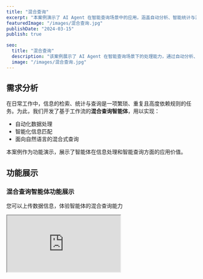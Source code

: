 ```yaml
---
title: "混合查询"
excerpt: "本案例演示了 AI Agent 在智能查询场景中的应用，涵盖自动分析、智能统计与混合查询等核心功能，体现其在信息处理和自然语言理解方面的能力。"
featuredImage: "/images/混合查询.jpg"
publishDate: "2024-03-15"
publish: true

seo:
  title: "混合查询"
  description: "该案例展示了 AI Agent 在智能查询场景下的处理能力，通过自动分析、分类汇总和混合查询三大模块，实现高效、准确的信息处理体验。"
  image: "/images/混合查询.jpg"
---
```


## 需求分析

在日常工作中，信息的检索、统计与查询是一项繁琐、重复且高度依赖规则的任务。为此，我们开发了基于工作流的**混合查询智能体**，用以实现：

- 自动化数据处理  
- 智能化信息匹配  
- 面向自然语言的混合式查询  

<div class="my-6 p-4 bg-blue-50 border-l-4 border-blue-500 rounded-r-lg">
  <p class="text-blue-800">本案例作为功能演示，展示了智能体在信息处理和智能查询方面的应用价值。</p>
</div>

## 功能展示

<div className="my-10">
  <div className="text-center mb-6">
    <h3 className="text-xl font-semibold text-gray-800">混合查询智能体功能展示</h3>
    <p className="text-gray-600 mt-2">您可以上传数据信息，体验智能体的混合查询能力</p>
  </div>
  
  <style>
    {`
      .qa-container {
        position: relative;
        width: 100%;
        height: 700px;
        overflow: hidden;
        border-radius: 8px;
        box-shadow: 0 2px 4px rgba(0, 0, 0, 0.1);
        background-color: rgb(249, 250, 251);
      }

      .qa-container iframe {
        width: 100%;
        height: 100%;
        border: none;
      }

      /* 覆盖层 */
      .cover-powered-by {
        position: absolute;
        bottom: 5px;
        left: 25px;
        width: 250px;
        height: 60px;
        background-color: rgb(255, 255, 255);
        z-index: 9999;
        pointer-events: none;
      }
    `}
  </style>

  <div className="qa-container">
    <iframe
      src="http://10.1.22.240/workflow/zXKcB5tHKxDanBmx"
      allow="microphone"
    />
    <div className="cover-powered-by"></div>
  </div>
</div>

<div className="my-8 border-t border-gray-200 pt-8">
  <div className="text-center text-gray-500 italic">
    "通过智能化的技术手段，我们不仅解决了传统信息检索的痛点，更为日常工作带来了革命性的改变。"
  </div>
</div>

## 智能体功能概览

<div class="my-6 bg-gradient-to-r from-gray-50 to-blue-50 p-6 rounded-lg shadow-sm">
  <h3 class="text-xl font-semibold mb-4 text-center">本智能体包含以下核心功能模块：</h3>
  
  <div class="grid grid-cols-1 md:grid-cols-3 gap-6">
    <div class="bg-white p-4 rounded-lg shadow-sm">
      <h4 class="font-medium mb-2 text-blue-700">1. 数据自动分析</h4>
      <p class="text-sm text-gray-600">基于规则与数据特征，实现信息的自动分析与处理。</p>
    </div>
    <div class="bg-white p-4 rounded-lg shadow-sm">
      <h4 class="font-medium mb-2 text-blue-700">2. 智能分类与统计汇总</h4>
      <p class="text-sm text-gray-600">通过自动分析与归类，生成统计报表。</p>
    </div>
    <div class="bg-white p-4 rounded-lg shadow-sm">
      <h4 class="font-medium mb-2 text-blue-700">3. 混合式查询</h4>
      <p class="text-sm text-gray-600">支持用户以自然语言提出查询请求并获得准确响应。</p>
    </div>
  </div>
</div>

## 工作流执行过程

<div className="my-10">
  <div className="relative pb-[56.25%] h-0 overflow-hidden rounded-lg border border-gray-200 shadow-md">
    <video
      className="absolute top-0 left-0 w-full h-full"
      controls
      preload="metadata"
      title="混合查询功能演示"
    >
      <source src="/videos/hybrid-query-demo.mp4" type="video/mp4" />
      您的浏览器不支持 HTML5 视频标签。
    </video>
  </div>
  <p className="text-center text-sm text-gray-500 mt-3">演示视频：展示智能体在混合查询场景下的工作流程，包括自动分析、智能统计与混合查询</p>
</div>

## 实现流程与技术原理

混合查询智能体的实现基于以下工作流程：

<div class="my-8">
  <img 
    src="/images/混合查询工作流.png" 
    alt="混合查询智能体流程图" 
    class="rounded-lg shadow-md mx-auto"
  />
</div>

<div class="my-6 grid grid-cols-1 md:grid-cols-3 gap-6">
  <div class="bg-white p-4 rounded-lg shadow-sm border-t-4 border-blue-500">
    <h4 class="font-medium mb-2">1. 数据解析</h4>
    <ul class="text-sm text-gray-600 list-disc pl-5">
      <li>支持多种格式文件导入</li>
      <li>自动提取数据信息</li>
      <li>识别关键字段</li>
    </ul>
  </div>
  <div class="bg-white p-4 rounded-lg shadow-sm border-t-4 border-green-500">
    <h4 class="font-medium mb-2">2. 智能分析</h4>
    <ul class="text-sm text-gray-600 list-disc pl-5">
      <li>规则匹配</li>
      <li>自动分类统计</li>
      <li>生成分析结果</li>
    </ul>
  </div>
  <div class="bg-white p-4 rounded-lg shadow-sm border-t-4 border-purple-500">
    <h4 class="font-medium mb-2">3. 结果输出</h4>
    <ul class="text-sm text-gray-600 list-disc pl-5">
      <li>生成分析报告</li>
      <li>导出标准化报表</li>
      <li>支持多维度查询</li>
    </ul>
  </div>
</div>

<div class="my-6 p-4 bg-gray-50 border-l-4 border-gray-500 rounded-r-lg">
  <p class="text-gray-700">整个工作流程完全自动化，用户仅需上传数据信息，即可获得专业的分析结果。</p>
</div>

## 功能亮点详解

### 1. 数据自动分析

<div class="my-4 bg-white p-5 rounded-lg shadow-sm border border-gray-100">
  <h4 class="font-medium mb-3 text-blue-700">功能描述：</h4>
  
  <ul class="list-disc pl-5 text-gray-700 space-y-2">
    <li>支持多格式文件导入（Word、PDF、Excel等）</li>
    <li>自动识别并提取关键信息</li>
    <li>根据规则进行智能分析</li>
    <li>动态适应数据变化</li>
  </ul>
  
  <h4 class="font-medium mb-3 mt-4 text-blue-700">技术要点：</h4>
  
  <ul class="list-disc pl-5 text-gray-700 space-y-2">
    <li>文档解析工具</li>
    <li>规则引擎</li>
    <li>自动分析模块</li>
  </ul>
</div>

### 2. 智能分类与统计汇总

<div class="my-4 bg-white p-5 rounded-lg shadow-sm border border-gray-100">
  <h4 class="font-medium mb-3 text-blue-700">功能描述：</h4>
  
  <ul class="list-disc pl-5 text-gray-700 space-y-2">
    <li>自动分类数据</li>
    <li>生成分析清单</li>
    <li>支持多维度统计分析</li>
    <li>导出标准化报表</li>
  </ul>
  
  <h4 class="font-medium mb-3 mt-4 text-blue-700">技术要点：</h4>
  
  <ul class="list-disc pl-5 text-gray-700 space-y-2">
    <li>智能分类算法</li>
    <li>统计分析引擎</li>
    <li>报表生成工具</li>
  </ul>
  
  <div class="mt-4 p-3 bg-blue-50 rounded-lg">
    <p class="text-sm text-blue-800">智能体能够根据不同维度自动生成分析报告，提供决策支持。</p>
  </div>
</div>

### 3. 混合式查询

<div class="my-4 bg-white p-5 rounded-lg shadow-sm border border-gray-100">
  <h4 class="font-medium mb-3 text-blue-700">功能描述：</h4>
  
  <ul class="list-disc pl-5 text-gray-700 space-y-2">
    <li>支持自然语言查询</li>
    <li>多维度组合检索</li>
    <li>智能理解查询意图</li>
    <li>结构化展示结果</li>
  </ul>
  
  <h4 class="font-medium mb-3 mt-4 text-blue-700">技术要点：</h4>
  
  <ul class="list-disc pl-5 text-gray-700 space-y-2">
    <li>自然语言处理</li>
    <li>语义理解</li>
    <li>多维检索引擎</li>
  </ul>
  
  <div class="mt-4 p-3 bg-blue-50 rounded-lg">
    <p class="text-sm text-blue-800">智能体支持灵活的查询方式，让用户能够便捷地获取所需信息。</p>
  </div>
</div>

## 应用场景

混合查询智能体可应用于多种场景：

<div class="my-4 bg-white p-5 rounded-lg shadow-sm border border-gray-100">
  <ul class="list-disc pl-5 text-gray-700 space-y-2">
    <li>企业数据分析</li>
    <li>信息检索与统计</li>
    <li>业务报表生成</li>
    <li>数据挖掘分析</li>
    <li>智能决策支持</li>
  </ul>
</div>

## 技术特性与优势

<div class="my-6 overflow-x-auto">
  <table class="min-w-full bg-white border border-gray-200 rounded-lg shadow-sm">
    <thead class="bg-gray-50">
      <tr>
        <th class="py-3 px-4 text-left text-sm font-medium text-gray-700 border-b">技术特性</th>
        <th class="py-3 px-4 text-left text-sm font-medium text-gray-700 border-b">优势说明</th>
      </tr>
    </thead>
    <tbody>
      <tr class="hover:bg-gray-50">
        <td class="py-3 px-4 text-sm text-gray-700 border-b">智能自动化</td>
        <td class="py-3 px-4 text-sm text-gray-700 border-b">自动解析、分析与统计，提高效率与准确性</td>
      </tr>
      <tr class="hover:bg-gray-50">
        <td class="py-3 px-4 text-sm text-gray-700 border-b">多格式支持</td>
        <td class="py-3 px-4 text-sm text-gray-700 border-b">支持多种文档格式的输入与输出</td>
      </tr>
      <tr class="hover:bg-gray-50">
        <td class="py-3 px-4 text-sm text-gray-700 border-b">灵活查询</td>
        <td class="py-3 px-4 text-sm text-gray-700 border-b">支持自然语言交互与多维度检索</td>
      </tr>
      <tr class="hover:bg-gray-50">
        <td class="py-3 px-4 text-sm text-gray-700 border-b">智能分析</td>
        <td class="py-3 px-4 text-sm text-gray-700 border-b">自动进行数据分析，提供深入洞察</td>
      </tr>
      <tr class="hover:bg-gray-50">
        <td class="py-3 px-4 text-sm text-gray-700 border-b">报表生成</td>
        <td class="py-3 px-4 text-sm text-gray-700 border-b">自动生成标准化报表，支持多种格式导出</td>
      </tr>
    </tbody>
  </table>
</div>

## 总结与展望

<div class="my-6 bg-gradient-to-r from-blue-50 to-indigo-50 p-6 rounded-lg shadow-sm">
  <p class="text-gray-700 mb-4">
    混合查询智能体通过自动化的数据处理与智能分析，显著提升了信息检索和分析效率，降低了人工成本。
  </p>
  
  <p class="text-gray-700 mb-4">
    未来，我们将持续优化智能体性能，增强以下方面的能力：
  </p>
  
  <ul class="list-disc pl-5 text-gray-700 space-y-2">
    <li>深度学习：提升数据理解与分析能力</li>
    <li>智能推荐：实现个性化的信息推送</li>
    <li>多场景支持：扩展到更多业务场景</li>
  </ul>
  
  <div class="mt-4 p-3 bg-white rounded-lg border border-blue-100">
    <p class="text-sm text-blue-800">如需了解更多关于混合查询智能体的信息或定制开发，请联系我们的技术团队获取支持。</p>
  </div>
</div>
